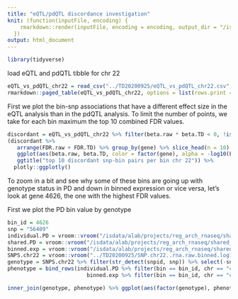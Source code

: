 ```yaml
---
title: "eQTL/pdQTL discordance investigation"
knit: (function(inputFile, encoding) {
    rmarkdown::render(inputFile, encoding = encoding, output_dir = "/isdata/www/lucas/TD")
  })
output: html_document
---
```


```r
library(tidyverse)
```

load eQTL and pdQTL tibble for chr 22

```r
eQTL_vs_pdQTL_chr22 = read_csv("../TD20200925/eQTL_vs_pdQTL_chr22.csv", col_types = cols())
rmarkdown::paged_table(eQTL_vs_pdQTL_chr22, options = list(rows.print = 2))
```

First we plot the bin-snp associations that have a different effect size in the eQTL analysis than in the pdQTL analysis. To limit the number of points, we take for each bin maximum the top 10 combined FDR values.

```r
discordant = eQTL_vs_pdQTL_chr22 %>% filter(beta.raw * beta.TD < 0, !is.na(beta.raw), !is.na(beta.TD))
(discordant %>%
   arrange(FDR.raw + FDR.TD) %>% group_by(gene) %>% slice_head(n = 10) %>%
   ggplot(aes(beta.raw, beta.TD, color = factor(gene), alpha = -log10(FDR.raw + FDR.TD), label = snps)) + geom_point() + 
   ggtitle("top 10 discordant snp-bin pairs per bin chr 22")) %>%
  plotly::ggplotly()
```

To zoom in a bit and see why some of these bins are going up with genotype status in PD and down in binned expression or vice versa, let's look at gene 4626, the one with the highest FDR values.

First we plot the PD bin value by genotype

```r
bin_id = 4626
snp = "56409"
individual.PD = vroom::vroom("/isdata/alab/projects/reg_arch_rnaseq/shared_data/TD/rnaseq/rnaseq_rw_ind_mean.csv")
shared.PD = vroom::vroom("/isdata/alab/projects/reg_arch_rnaseq/shared_data/TD/rnaseq/rnaseq_rw_mean.csv")
binned.exp = vroom::vroom("/isdata/alab/projects/reg_arch_rnaseq/shared_data/raw_binned/raw_binned_rnaseq_TD_indivs.csv") %>% mutate(across(matches("NA|GM|HG"), ~log1p(.) %>% scale()))
SNPS.chr22 = vroom::vroom("../TD20200925/SNP.chr22..rna.raw.binned.log1p.txt")
genotype = SNPS.chr22 %>% filter(str_detect(snpid, snp)) %>% select(-snpid) %>% pivot_longer(matches("GM|NA|HG"), values_to = "genotype") %>% mutate(name = str_replace(name, "NA", "GM"))
phenotype = bind_rows(individual.PD %>% filter(bin == bin_id, chr == "chr22") %>% select(-chr, -bin, -start, -end) %>% mutate(qtl_type = "PD"),
                         binned.exp %>% filter(bin == bin_id, chr == "chr22") %>% select(-chr, -bin, -start, -end) %>% mutate(qtl_type = "binned")) %>% pivot_longer(matches("GM|NA|HG"), values_to = "phenotype")

inner_join(genotype, phenotype) %>% ggplot(aes(factor(genotype), phenotype)) + geom_violin() + ggbeeswarm::geom_beeswarm(cex = 1.2) + facet_wrap(vars(qtl_type))
```












